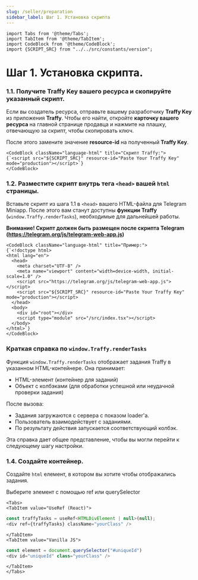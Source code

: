 ```yaml
---
slug: /seller/preparation
sidebar_label: Шаг 1. Установка скрипта
---
```


```mdx-code-block
import Tabs from '@theme/Tabs';
import TabItem from '@theme/TabItem';
import CodeBlock from '@theme/CodeBlock';
import {SCRIPT_SRC} from "../../src/constants/version";
```

# Шаг 1. Установка скрипта.

### 1.1. Получите Traffy Key вашего ресурса и скопируйте указанный скрипт.

Если вы создатель ресурса, отправьте вашему разработчику **Traffy Key** из приложения **Traffy**. Чтобы его найти, откройте **карточку вашего ресурса** на главной странице продавца и нажмите на плашку, отвечающую за скрипт, чтобы скопировать ключ.

После этого замените значение **resource-id** на полученный **Traffy Key**.

```mdx-code-block
<CodeBlock className="language-html" title="Скрипт Traffy:">
{`<script src="${SCRIPT_SRC}" resource-id="Paste Your Traffy Key" mode="production"></script>`}
</CodeBlock>
```

### 1.2. Разместите скрипт внутрь тега ```<head>``` вашей ```html``` страницы.

Вставьте скрипт из шага 1.1 в `<head>` вашего HTML-файла для Telegram Miniapp. После этого вам станут доступны **функции Traffy** (`window.Traffy.renderTasks`), необходимые для дальнейшей работы.

**Внимание! Скрипт должен быть размещен после скрипта Telegram (https://telegram.org/js/telegram-web-app.js)**

```mdx-code-block
<CodeBlock className="language-html" title="Пример:">
{`<!doctype html>
<html lang="en">
  <head>
    <meta charset="UTF-8" />
    <meta name="viewport" content="width=device-width, initial-scale=1.0" />
    <script src="https://telegram.org/js/telegram-web-app.js"></script>
    <script src="${SCRIPT_SRC}" resource-id="Paste Your Traffy Key" mode="production"></script>
  </head>
  <body>
    <div id="root"></div>
    <script type="module" src="/src/index.tsx"></script>
  </body>
</html>`}
</CodeBlock>
```

### Краткая справка по `window.Traffy.renderTasks`

Функция `window.Traffy.renderTasks` отображает задания Traffy в указанном HTML-контейнере. Она принимает:
- HTML-элемент (контейнер для заданий)
- Объект с колбэками (для обработки успешной или неудачной проверки задания)

После вызова:
- Задания загружаются с сервера с показом loader'а.
- Пользователь взаимодействует с заданиями.
- По результату действия запускается соответствующий колбэк.

Эта справка дает общее представление, чтобы вы могли перейти к следующему шагу настройки.

### 1.4. Создайте контейнер.

Создайте ```html``` елемент, в котором вы хотите чтобы отображались задания.

Выберите элемент с помощью ref или querySelector

```mdx-code-block
<Tabs>
<TabItem value="UseRef (React)">
```

```js
const traffyTasks = useRef<HTMLDivElement | null>(null);
<div ref={traffyTasks} className="yourClass" /> 
```

```mdx-code-block
</TabItem>
<TabItem value="Vanilla JS">
```

```js
const element = document.querySelector("#uniqueId")
<div id="uniqueId" class="yourClass" />
```

```mdx-code-block
</TabItem>
</Tabs>
```